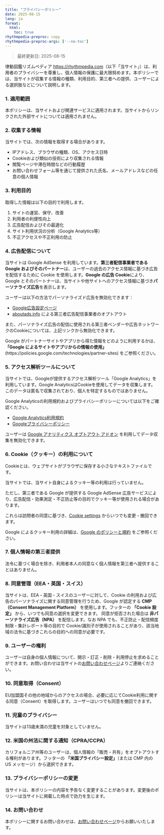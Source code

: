 ```yaml
---
title: "プライバシーポリシー"
date: 2025-08-15
lang: ja
format:
  html:
    toc: true
rhythmpedia-preproc: copy
rhythmpedia-preproc-args: ['--no-toc']
---
```


> 最終更新日: 2025-08-15

律動図鑑リズムペディア [https://rhythmpedia.com](https://rhythmpedia.com)（以下「当サイト」）は、利用者のプライバシーを尊重し、個人情報の保護に最大限努めます。本ポリシーでは、当サイトが収集する情報の種類、利用目的、第三者への提供、ユーザーによる選択肢などについて説明します。

### 1. 適用範囲

本ポリシーは、当サイトおよび関連サービスに適用されます。当サイトからリンクされた外部サイトについては適用されません。

### 2. 収集する情報

当サイトでは、次の情報を取得する場合があります。

* IPアドレス、ブラウザの種類、OS、アクセス日時
* Cookieおよび類似の技術により収集される情報
* 閲覧ページや滞在時間などの行動履歴
* お問い合わせフォーム等を通じて提供された氏名、メールアドレスなどの任意の個人情報

### 3. 利用目的

取得した情報は以下の目的で利用します。

1. サイトの運営、保守、改善
2. 利用者の利便性向上
3. 広告配信およびその最適化
4. サイト利用状況の分析（Google Analytics等）
5. 不正アクセスや不正利用の防止

### 4. 広告配信について

当サイトは Google AdSense を利用しています。**第三者配信事業者である Google およびそのパートナー**は、ユーザーの過去のアクセス情報に基づき広告を配信するために Cookie を使用します。**Google の広告 Cookie**により、Google とそのパートナーは、当サイトや他サイトへのアクセス情報に基づき**パーソナライズ広告**を表示します。

ユーザーは以下の方法でパーソナライズド広告を無効化できます：

* [Google広告設定ページ](https://adssettings.google.com/)
* [aboutads.info](https://optout.aboutads.info/) による第三者広告配信事業者のオプトアウト

また、パーソナライズ広告の配信に使用される第三者ベンダーや広告ネットワークのCookieについては、上記リンクから無効化できます。

Google がパートナーサイトやアプリから得た情報をどのように利用するかは、**「Google によるサイトやアプリからの情報の使用」**(https://policies.google.com/technologies/partner-sites) をご参照ください。

### 5. アクセス解析ツールについて

当サイトでは、Googleが提供するアクセス解析ツール「Google Analytics」を利用しています。Google AnalyticsはCookieを使用してデータを収集します。このデータは匿名で収集されており、個人を特定するものではありません。

Google Analyticsの利用規約およびプライバシーポリシーについては以下をご確認ください。

* [Google Analytics利用規約](https://marketingplatform.google.com/about/analytics/terms/jp/)
* [Googleプライバシーポリシー](https://policies.google.com/privacy?hl=ja)

ユーザーは [Google アナリティクス オプトアウト アドオン](https://tools.google.com/dlpage/gaoptout?hl=ja) を利用してデータ収集を無効化できます。

### 6. Cookie（クッキー）の利用について

Cookieとは、ウェブサイトがブラウザに保存する小さなテキストファイルです。

当サイトでは、当サイト自身によるクッキー等の利用は行っていません。  

ただし、第三者である Google が提供する Google AdSense 広告サービスにより、広告配信・効果測定・不正防止等の目的でクッキー等が使用される場合があります。  

これらは訪問者の同意に基づき、[Cookie settings](/about/cookies/) からいつでも変更・撤回できます。  

Google によるクッキー利用の詳細は、[Google のポリシーと規約](https://policies.google.com/technologies/ads) をご参照ください。

<!--
当サイトでは次の目的でCookieを使用します。

* サイトの利便性向上
* アクセス解析
* 広告配信とその最適化

ユーザーはブラウザの設定でCookieを無効にできますが、その場合、一部の機能が正常に動作しない場合があります。
-->


### 7. 個人情報の第三者提供

法令に基づく場合を除き、利用者本人の同意なく個人情報を第三者へ提供することはありません。

### 8. 同意管理（EEA・英国・スイス）

当サイトは、EEA・英国・スイスのユーザーに対して、Cookie の利用および広告のパーソナライズに関する同意管理を行うため、Google が認定する **CMP（Consent Management Platform）** を使用します。フッターの **「Cookie 設定」** から、いつでも同意の選択を変更できます。 同意が拒否された場合は **非パーソナライズ広告（NPA）** を配信します。なお NPA でも、不正防止・配信頻度制限・集計レポート等の目的で Cookie/識別子が使用されることがあり、該当地域の法令に基づきこれらの目的への同意が必要です。


### 9. ユーザーの権利
ユーザーは自身の個人情報について、開示・訂正・削除・利用停止を求めることができます。お問い合わせは当サイトの[お問い合わせページ](/contact/ja/)よりご連絡ください。

### 10. 同意取得（Consent）
EU加盟国その他の地域からのアクセスの場合、必要に応じてCookie利用に関する同意（Consent）を取得します。ユーザーはいつでも同意を撤回できます。

### 11. 児童のプライバシー
当サイトは13歳未満の児童を対象としていません。

### 12. 米国の州法に関する通知（CPRA/CCPA）
カリフォルニア州等のユーザーは、個人情報の「販売・共有」をオプトアウトする権利があります。フッターの **「米国プライバシー設定」**（または CMP 内の US メッセージ）から選択できます。

### 13. プライバシーポリシーの変更
当サイトは、本ポリシーの内容を予告なく変更することがあります。変更後のポリシーは当サイトに掲載した時点で効力を生じます。

### 14. お問い合わせ
本ポリシーに関するお問い合わせは、[お問い合わせページ](/contact/ja/)からお願いいたします。



